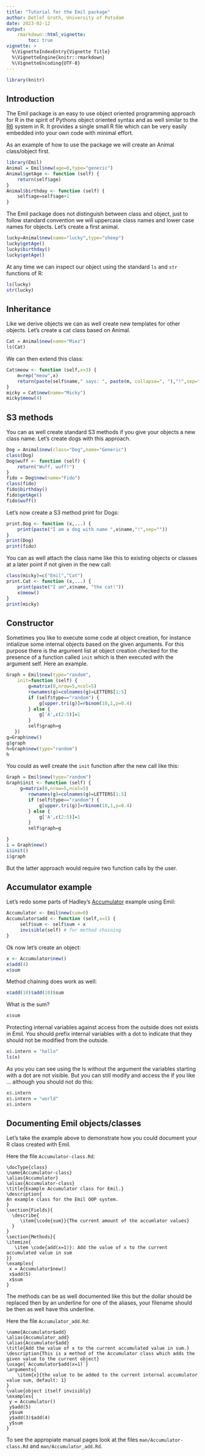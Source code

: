```yaml
---
title: "Tutorial for the Emil package"
author: Detlef Groth, University of Potsdam
date: 2023-02-12
output: 
    rmarkdown::html_vignette:
        toc: true
vignette: >
  %\VignetteIndexEntry{Vignette Title}
  %\VignetteEngine{knitr::rmarkdown}
  %\VignetteEncoding{UTF-8}
---
```


```r
library(knitr)
```

## Introduction

The Emil package is an easy to use object oriented programming approach for R
in the spirit of Pythons object oriented syntax and as well similar to the
[R6](https://adv-r.hadley.nz/r6.html) system in R. It provides a single small
R file which can be very easily embedded into your own code with minimal
effort.

As an example of how to use the package we will create an Animal class/object
first.


```r
library(Emil)
Animal = Emil$new(age=0,type="generic")
Animal$getAge <- function (self) {
    return(self$age)
}
Animal$birthday <- function (self) {
    self$age=self$age+1
}
```

The Emil package does not distinguish between class and object, just to follow
standard convention we will uppercase class names and lower case names for objects. Let's create a first animal.

```r
lucky=Animal$new(name="lucky",type="sheep")
lucky$getAge()
lucky$birthday()
lucky$getAge()
```

At any time we can inspect our object using the standard `ls` and `str` functions of R:

```r
ls(lucky)
str(lucky)
```

## Inheritance

Like we derive objects we can as well create new templates for other objects. Let's create a cat class based on Animal.

```r
Cat = Animal$new(name="Miez")
ls(Cat)
```

We can then extend this class:

```r
Cat$meow <- function (self,x=3) {
    m=rep("meow",x)
    return(paste(self$name," says: ", paste(m, collapse=", "),"!",sep=""))
}
micky = Cat$new(name="Micky")
micky$meow(4)
```

## S3 methods

You can as well create standard S3 methods if you give your objects a new
class name. Let's create dogs with this approach.

```r
Dog = Animal$new(class="Dog",name="Generic")
class(Dog)
Dog$wuff <- function (self) {
    return("Wuff, wuff!")
}
fido = Dog$new(name="Fido")
class(fido)
fido$birthday()
fido$getAge()
fido$wuff()
```

Let's now create a S3 method print for Dogs:

```r
print.Dog <- function (x,...) {
    print(paste("I am a dog with name ",x$name,"!",sep=""))
}   
print(Dog)
print(fido)
```

You can as well attach the class name like this to existing objects or classes
at a later point if not given in the new call:

```r
class(micky)=c("Emil","Cat")
print.Cat <- function (x,...) {
    print(paste("I am",x$name, "the cat!"))
    x$meow()
}
print(micky)
```

## Constructor

Sometimes you like to execute some code at object creation, for instance
intializue some internal objects based on the given arguments. For this
purpose there is the argument list at object creation checked for the presence
of a function called `init` which is then executed with the argument self. Here an example.

```r
Graph = Emil$new(type="random",
    init=function (self) {
        g=matrix(0,nrow=5,ncol=5)  
        rownames(g)=colnames(g)=LETTERS[1:5]
        if (self$type=="random") {
            g[upper.tri(g)]=rbinom(10,1,p=0.4)
        } else {
            g['A',c(2:5)]=1
        }
        self$graph=g
   })
g=Graph$new()   
g$graph
h=Graph$new(type="random")
h
```
            
You could as well create the `init` function after the new call like this:

```r
Graph = Emil$new(type="random")
Graph$init <- function (self) {
     g=matrix(0,nrow=5,ncol=5)  
        rownames(g)=colnames(g)=LETTERS[1:5]
        if (self$type=="random") {
            g[upper.tri(g)]=rbinom(10,1,p=0.4)
        } else {
            g['A',c(2:5)]=1
        }
        self$graph=g

}
i = Graph$new()
i$init()
i$graph
```

But the latter approach would require two function calls by the user.

## Accumulator example

Let's redo some parts of Hadley's
[Accumulator](https://adv-r.hadley.nz/r6.html) example using Emil:

```r
Accumulator <- Emil$new(sum=0)
Accumulator$add <- function (self,x=1) {
     self$sum <- self$sum + x 
     invisible(self) # for method chaining
}  
```

Ok now let's create an object:

```r
x <- Accumulator$new() 
x$add(4)
x$sum
```

Method chaining does work as well:

```r
x$add(10)$add(10)$sum
```

What is the sum?

```r
x$sum
```

Protecting internal variables against access from the outside does not exists
in Emil. You should prefix internal variables with a dot to indicate that they should not be modified from the outside.

```r
x$.intern = "hello"
ls(x)
```

As you you can see using the ls without the argument the variables starting
with a dot are not visible. But you can still modify and access the if you
like ... although you should not do this:

```r
x$.intern
x$.intern = "world"
x$.intern
```

## Documenting Emil objects/classes

Let's take the example above to demonstrate how you could document your R
class created with Emil.
 
Here the file `Accumulator-class.Rd`:

```
\docType{class}
\name{Accumulator-class}
\alias{Accumulator}
\alias{Accumulator-class}
\title{Example Accumulator class for Emil.}
\description{
An example class for the Emil OOP system.
}
\section{Fields}{
  \describe{
     \item{\code{sum}}{The current amount of the accumlator values}
  }
}
\section{Methods}{
\itemize{
   \item \code{add(x=1)}: Add the value of x to the current accumulated value in sum
}}
\examples{
 x = Accumulator$new()
 x$add(5)
 x$sum
}
```

The methods can be as well documented like this but the dollar should be
replaced then by an underline for one of the aliases, your filename should be
then as well have this underline.

Here the file `Accumulator_add.Rd`:

```
\name{Accumulator$add}
\alias{Accumulator_add}
\alias{Accumulator$add}
\title{Add the value of x to the current accumulated value in sum.}
\description{This is a method of the Accumulator class which adds the given value to the current object}  
\usage{`Accumulator$add(x=1)`}
\arguments{
    \item{x}{the value to be added to the current internal accumulator value sum, default: 1}
}
\value{object itself invisibly}    
\examples{
 y = Accumulator()
 y$add(5)
 y$sum
 y$add(3)$add(4)
 y$sum
}
```

To see the appropiate manual pages look at the files
`man/Accumulator-class.Rd` and `man/Accumulator_add.Rd`.


